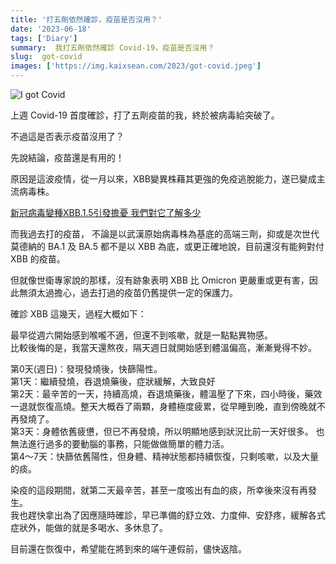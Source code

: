 ```yaml
---
title: '打五劑依然確診，疫苗是否沒用？'
date: '2023-06-18'
tags: ['Diary']
summary:  我打五劑依然確診 Covid-19，疫苗是否沒用？
slug:  got-covid
images: ['https://img.kaixsean.com/2023/got-covid.jpeg']
---
```


![I got Covid](https://storage.googleapis.com/img.kaixsean.com/2023/got-covid.jpeg)

上週 Covid-19 首度確診，打了五劑疫苗的我，終於被病毒給突破了。

不過這是否表示疫苗沒用了？

先說結論，疫苗還是有用的！

原因是這波疫情，從一月以來，XBB變異株藉其更強的免疫逃脫能力，遂已變成主流病毒株。

[新冠病毒變種XBB.1.5引發擔憂 我們對它了解多少](https://www.bbc.com/zhongwen/trad/science-64172149)

而我過去打的疫苗，
不論是以武漢原始病毒株為基底的高端三劑，抑或是次世代莫德納的 BA.1 及 BA.5 都不是以 XBB 為底，或更正確地說，目前還沒有能夠對付 XBB 的疫苗。

但就像世衛專家說的那樣，沒有跡象表明 XBB 比 Omicron 更嚴重或更有害，因此無須太過擔心，過去打過的疫苗仍舊提供一定的保護力。

確診 XBB 這幾天，過程大概如下：

最早從週六開始感到喉嚨不適，但還不到咳嗽，就是一點點異物感。  
比較後悔的是，我當天還熬夜，隔天週日就開始感到體溫偏高，漸漸覺得不妙。

第0天(週日)：發現發燒後，快篩陽性。  
第1天：繼續發燒，吞退燒藥後，症狀緩解，大致良好  
第2天：最辛苦的一天，持續高燒，吞退燒藥後，體溫壓了下來，四小時後，藥效一退就恢復高燒。整天大概吞了兩顆，身體極度疲累，從早睡到晚，直到傍晚就不再發燒了。  
第3天：身體依舊疲憊，但已不再發燒，所以明顯地感到狀況比前一天好很多。 也無法進行過多的要動腦的事務，只能做做簡單的體力活。  
第4～7天：快篩依舊陽性，但身體、精神狀態都持續恢復，只剩咳嗽，以及大量的痰。

染疫的這段期間，就第二天最辛苦，甚至一度咳出有血的痰，所幸後來沒有再發生。  
我也趕快拿出為了因應隨時確診，早已準備的舒立效、力度伸、安舒疼，緩解各式症狀外，能做的就是多喝水、多休息了。

目前還在恢復中，希望能在將到來的端午連假前，儘快返陰。
